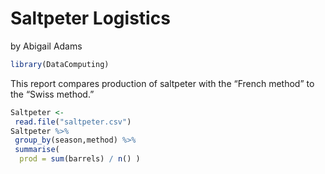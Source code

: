 # Saltpeter Logistics

by Abigail Adams

```r
library(DataComputing)
```

This report compares 
production of saltpeter 
with the "French method" 
to the "Swiss method."

```r
Saltpeter <- 
 read.file("saltpeter.csv")
Saltpeter %>% 
 group_by(season,method) %>%
 summarise(
  prod = sum(barrels) / n() )
```
